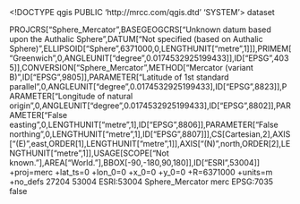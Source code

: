 <!DOCTYPE qgis PUBLIC 'http://mrcc.com/qgis.dtd' 'SYSTEM'>
<qgis version="3.40.7-Bratislava">
  <identifier></identifier>
  <parentidentifier></parentidentifier>
  <language></language>
  <type>dataset</type>
  <title></title>
  <abstract></abstract>
  <links/>
  <dates/>
  <fees></fees>
  <encoding></encoding>
  <crs>
    <spatialrefsys nativeFormat="Wkt">
      <wkt>PROJCRS["Sphere_Mercator",BASEGEOGCRS["Unknown datum based upon the Authalic Sphere",DATUM["Not specified (based on Authalic Sphere)",ELLIPSOID["Sphere",6371000,0,LENGTHUNIT["metre",1]]],PRIMEM["Greenwich",0,ANGLEUNIT["degree",0.0174532925199433]],ID["EPSG",4035]],CONVERSION["Sphere_Mercator",METHOD["Mercator (variant B)",ID["EPSG",9805]],PARAMETER["Latitude of 1st standard parallel",0,ANGLEUNIT["degree",0.0174532925199433],ID["EPSG",8823]],PARAMETER["Longitude of natural origin",0,ANGLEUNIT["degree",0.0174532925199433],ID["EPSG",8802]],PARAMETER["False easting",0,LENGTHUNIT["metre",1],ID["EPSG",8806]],PARAMETER["False northing",0,LENGTHUNIT["metre",1],ID["EPSG",8807]]],CS[Cartesian,2],AXIS["(E)",east,ORDER[1],LENGTHUNIT["metre",1]],AXIS["(N)",north,ORDER[2],LENGTHUNIT["metre",1]],USAGE[SCOPE["Not known."],AREA["World."],BBOX[-90,-180,90,180]],ID["ESRI",53004]]</wkt>
      <proj4>+proj=merc +lat_ts=0 +lon_0=0 +x_0=0 +y_0=0 +R=6371000 +units=m +no_defs</proj4>
      <srsid>27204</srsid>
      <srid>53004</srid>
      <authid>ESRI:53004</authid>
      <description>Sphere_Mercator</description>
      <projectionacronym>merc</projectionacronym>
      <ellipsoidacronym>EPSG:7035</ellipsoidacronym>
      <geographicflag>false</geographicflag>
    </spatialrefsys>
  </crs>
  <extent/>
</qgis>
